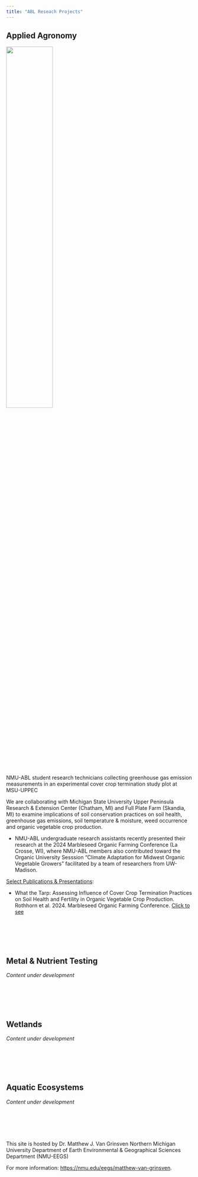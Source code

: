 ```yaml
---
title: "ABL Reseach Projects"
---
```




## Applied Agronomy

::: {layout-ncol=2}
![](images/tarp-flux.jpg){height=50%}

NMU-ABL student research technicians collecting greenhouse gas emission measurements in an experimental cover crop termination study plot at MSU-UPPEC


:::

We are collaborating with Michigan State University Upper Peninsula Research & Extension Center (Chatham, MI) and Full Plate Farm (Skandia, MI) to examine implications of soil conservation practices on soil health, greenhouse gas emissions, soil temperature & moisture, weed occurrence and organic vegetable crop production.

* NMU-ABL undergraduate research assistants recently presented their research at the 2024 Marbleseed Organic Farming Conference (La Crosse, WI), where NMU-ABL members also contributed toward the Organic University Sesssion “Climate Adaptation for Midwest Organic Vegetable Growers” facilitated by a team of researchers from UW-Madison.

[Select Publications & Presentations]{.underline}:

::: {.content-visible when-format="html"}
* What the Tarp: Assessing Influence of Cover Crop Termination Practices on Soil Health and Fertility in Organic Vegetable Crop Production. Rothhorn et al. 2024. Marbleseed Organic Farming Conference. [Click to see](files/Rothhorn_MC_2024.pdf)
:::

<br />
<br />
<br />
<br />

## Metal & Nutrient Testing

*Content under development*

<br />
<br />
<br />
<br />

## Wetlands

*Content under development*

<br />
<br />
<br />
<br />

## Aquatic Ecosystems

*Content under development*

<br />
<br />
<br />
<br />

This site is hosted by Dr. Matthew J. Van Grinsven
Northern Michigan University Department of Earth Environmental & Geographical Sciences Department (NMU-EEGS) 

For more information: <https://nmu.edu/eegs/matthew-van-grinsven>.